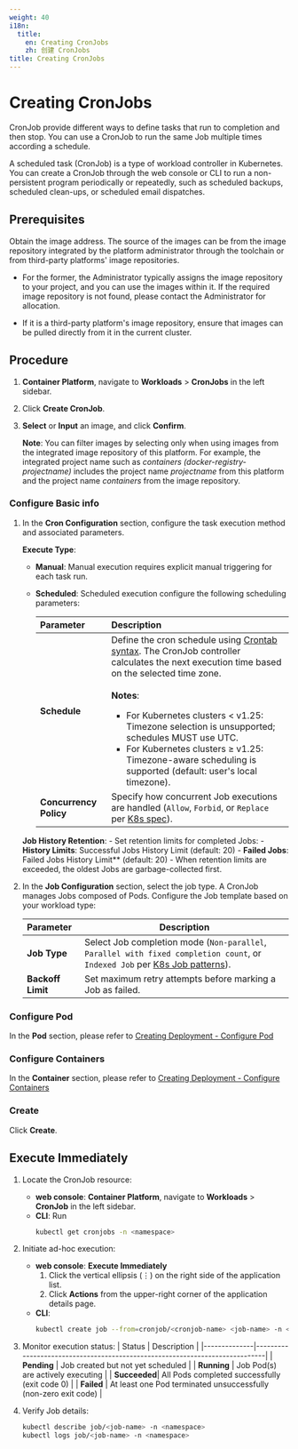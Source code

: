 ```yaml
---
weight: 40
i18n:
  title:
    en: Creating CronJobs
    zh: 创建 CronJobs
title: Creating CronJobs
---
```


# Creating CronJobs

CronJob provide different ways to define tasks that run to completion and then stop. You can use a CronJob to run the same Job multiple times according a schedule.

A scheduled task (CronJob) is a type of workload controller in Kubernetes. You can create a CronJob through the web console or CLI to run a non-persistent program periodically or repeatedly, such as scheduled backups, scheduled clean-ups, or scheduled email dispatches.

## Prerequisites

Obtain the image address. The source of the images can be from the image repository integrated by the platform administrator through the toolchain or from third-party platforms' image repositories.

- For the former, the Administrator typically assigns the image repository to your project, and you can use the images within it. If the required image repository is not found, please contact the Administrator for allocation.

- If it is a third-party platform's image repository, ensure that images can be pulled directly from it in the current cluster.

## Procedure

1. **Container Platform**, navigate to **Workloads** > **CronJobs** in the left sidebar. 

2. Click **Create CronJob**.

3. **Select** or **Input** an image, and click **Confirm**.

   **Note**: You can filter images by selecting only when using images from the integrated image repository of this platform. For example, the integrated project name such as *containers (docker-registry-projectname)* includes the project name *projectname* from this platform and the project name *containers* from the image repository.

### Configure Basic info

1. In the **Cron Configuration** section, configure the task execution method and associated parameters.
    
    **Execute Type**:
      - **Manual**: Manual execution requires explicit manual triggering for each task run.
      - **Scheduled**: Scheduled execution configure the following scheduling parameters:

        | **Parameter**               | **Description**             |
        |:----------------------------|:----------------------------|
        | **Schedule**           | Define the cron schedule using [Crontab syntax](https://crontab.guru/). The CronJob controller calculates the next execution time based on the selected time zone. <br/><br/>**Notes**:<ul><li>For Kubernetes clusters < v1.25: Timezone selection is unsupported; schedules MUST use UTC.</li><li>For Kubernetes clusters ≥ v1.25: Timezone-aware scheduling is supported (default: user's local timezone).</li></ul> |
        | **Concurrency Policy** | Specify how concurrent Job executions are handled (`Allow`, `Forbid`, or `Replace` per [K8s spec](https://kubernetes.io/docs/concepts/workloads/controllers/cron-jobs/#concurrency-policy)). |

    **Job History Retention**:
        - Set retention limits for completed Jobs:
          - **History Limits**: Successful Jobs History Limit (default: 20)
          - **Failed Jobs**: Failed Jobs History Limit** (default: 20)
        - When retention limits are exceeded, the oldest Jobs are garbage-collected first.

2. In the **Job Configuration** section, select the job type.
    A CronJob manages Jobs composed of Pods. Configure the Job template based on your workload type:

    | **Parameter**           | **Description**     |
    |:---------------------|--------------------------------------------|
    | **Job Type**        | Select Job completion mode (`Non-parallel`, `Parallel with fixed completion count`, or `Indexed Job` per [K8s Job patterns](https://kubernetes.io/docs/concepts/workloads/controllers/job/#job-patterns)). |
    | **Backoff Limit**   | Set maximum retry attempts before marking a Job as failed. |   

### Configure Pod

In the **Pod** section, please refer to [Creating Deployment - Configure Pod](./deployment_create.mdx#configurepod)

### Configure Containers

In the **Container** section, please refer to [Creating Deployment - Configure Containers](./deployment_create.mdx#configurecontainers)

### Create

Click **Create**.

## Execute Immediately

1. Locate the CronJob resource:
   - **web console**: **Container Platform**, navigate to **Workloads** > **CronJob** in the left sidebar.
   - **CLI**: Run 
      ```bash 
      kubectl get cronjobs -n <namespace>
      ```

2. Initiate ad-hoc execution:
   - **web console**: **Execute Immediately**
     1. Click the vertical ellipsis (⋮) on the right side of the application list.  
     2. Click **Actions** from the upper-right corner of the application details page.
   - **CLI**:
     ```bash
     kubectl create job --from=cronjob/<cronjob-name> <job-name> -n <namespace>
     ```

3. Monitor execution status:
   | Status       | Description                                                                 |
   |--------------|-----------------------------------------------------------------------------|
   | **Pending**  | Job created but not yet scheduled                                           |
   | **Running**  | Job Pod(s) are actively executing                                          | 
   | **Succeeded**| All Pods completed successfully (exit code 0)                               |
   | **Failed**   | At least one Pod terminated unsuccessfully (non-zero exit code)             |

4. Verify Job details:
   ```bash
   kubectl describe job/<job-name> -n <namespace>
   kubectl logs job/<job-name> -n <namespace>
   ```
